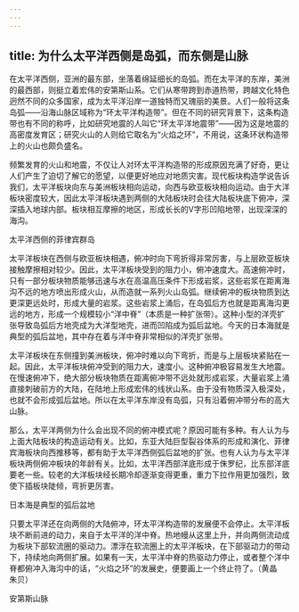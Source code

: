 ```yaml
---
---
---
```

title: 为什么太平洋西侧是岛弧，而东侧是山脉
---




在太平洋西侧，亚洲的最东部，坐落着绵延细长的岛弧。而在太平洋的东岸，美洲的最西部，则挺立着宏伟的安第斯山系。它们从寒带跨到赤道热带，跨越文化特色迥然不同的众多国家，成为太平洋沿岸一道独特而又瑰丽的美景。人们一般将这条岛弧——沿海山脉区域称为“环太平洋构造带”。但在不同的研究背景下，这条构造带也有不同的称呼，比如研究地震的人叫它“环太平洋地震带”——因为这是地震的高密度发育区；研究火山的人则给它取名为“火焰之环”，不用说，这条环状构造带上的火山也颇负盛名。

频繁发育的火山和地震，不仅让人对环太平洋构造带的形成原因充满了好奇，更让人们产生了迫切了解它的愿望，以便更好地应对地质灾害。现代板块构造学说告诉我们，太平洋板块向东与美洲板块相向运动，向西与欧亚板块相向运动。由于大洋板块密度较大，因此太平洋板块遇到两侧的大陆板块时会往大陆板块底下俯冲，深深插入地球内部。板块相互摩擦的地区，形成长长的V字形凹陷地带，出现深深的海沟。

太平洋西侧的菲律宾群岛



太平洋板块在西侧与欧亚板块相遇，俯冲时向下弯折得非常厉害，与上层欧亚板块接触摩擦相对较少。因此，太平洋板块受到的阻力小，俯冲速度大。高速俯冲时，只有一部分板块物质能够迅速与水在高温高压条件下形成岩浆，这些岩浆在距离海沟不远的地方喷出形成火山，从而造就一系列火山岛弧。继续俯冲的板块物质到达更深更远处时，形成大量的岩浆。这些岩浆上涌后，在岛弧后方也就是距离海沟更远的地方，形成一个规模较小“洋中脊”（本质是一种扩张带）。这种小型的洋壳扩张导致岛弧后方地壳成为大洋型地壳，进而凹陷成为弧后盆地。今天的日本海就是典型的弧后盆地，其中存在着与洋中脊非常相似的洋壳扩张带。

太平洋板块在东侧撞到美洲板块，俯冲时难以向下弯折，而是与上层板块紧贴在一起。因此，太平洋板块俯冲受到的阻力大，速度小。这种俯冲极容易发生大地震。在慢速俯冲下，绝大部分板块物质在距离俯冲带不远处就形成岩浆，大量岩浆上涌直接刺破前方的大陆，在陆地上形成宏伟的线状山系。由于没有物质深入极深处，也就不会形成弧后盆地。所以在太平洋东岸没有岛弧，只有沿着俯冲带分布的高大山脉。

那么，太平洋两侧为什么会出现不同的俯冲模式呢？原因可能有多种。有人认为与上面大陆板块的构造运动有关。比如，东亚大陆巨型裂谷体系的形成和演化、菲律宾海板块向西推移等，都有助于太平洋西侧弧后盆地的扩张。也有人认为与太平洋板块两侧俯冲板块的年龄有关。比如，太平洋西部洋底形成于侏罗纪，比东部洋底要老一些。较老的大洋板块经长期冷却逐渐变得更重，重力下拉作用更加强烈，致使下插板块陡倾，弯折更厉害。

日本海是典型的弧后盆地



只要太平洋还在向两侧的大陆俯冲，环太平洋构造带的发展便不会停止。太平洋板块不断前进的动力，来自于太平洋的洋中脊。热地幔从这里上升，并向两侧流动成为板块下部软流圈的驱动力。漂浮在软流圈上的太平洋板块，在下部驱动力的带动下，持续地向两侧扩展。如果有一天，太平洋中脊的热驱动力停止，或者整个洋中脊都俯冲入海沟中的话，“火焰之环”的发展史，便要画上一个终止符了。（黄晶　朱贝）

安第斯山脉